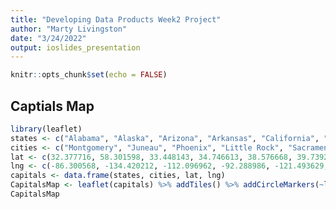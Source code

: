 ---
title: "Developing Data Products Week2 Project"
author: "Marty Livingston"
date: "3/24/2022"
output: ioslides_presentation
---

```{r setup, include=FALSE}
knitr::opts_chunk$set(echo = FALSE)
```

## Captials Map

```{r}
library(leaflet)
states <- c("Alabama", "Alaska", "Arizona", "Arkansas", "California", "Colorado", "Connecticut", "Delaware", "Hawaii", "Florida", "Georgia", "Idaho", "Illinois", "Indiana", "Iowa", "Kansas", "Kentucky", "Louisiana", "Maine", "Maryland", "Massachusetts", "Michigan", "Minnesota", "Mississippi", "Missouri", "Montana", "Nebraska", "Nevada", "New Hampshire", "New Jersey", "New Mexico", "North Carolina", "North Dakota", "New York", "Ohio", "Oklahoma", "Oregon", "Pennsylvania", "Rhode Island", "South Carolina", "South Dakota", "Tennessee", "Texas", "Utah", "Vermont", "Virginia", "Washington", "West Virginia", "Wisconsin", "Wyoming")
cities <- c("Montgomery", "Juneau", "Phoenix", "Little Rock", "Sacramento", "Denver", "Hartford", "Dover", "Honolulu", "Tallahassee", "Atlanta", "Boise", "Springfield", "Indianapolis", "Des Moines", "Topeka", "Frankfort", "Baton Rouge", "Augusta", "Annapolis", "Boston", "Lansing", "St. Paul", "Jackson", "Jefferson City", "Helena", "Lincoln", "Carson City", "Concord", "Trenton", "Santa Fe", "Raleigh", "Bismarck", "Albany", "Columbus", "Oklahoma City", "Salem", "Harrisburg", "Providence", "Columbia", "Pierre", "Nashville", "Austin", "Salt Lake City", "Montpelier", "Richmond", "Olympia", "Charleston", "Madison", "Cheyenne")
lat <- c(32.377716, 58.301598, 33.448143, 34.746613, 38.576668, 39.739227, 41.764046, 39.157307, 21.307442, 30.438118, 33.749027, 43.617775, 39.798363, 39.768623, 41.591087, 39.048191, 38.186722, 30.457069, 44.307167, 38.978764, 42.358162, 42.733635, 44.955097, 32.303848, 38.579201, 46.585709, 40.808075, 39.163914, 43.206898, 40.220596, 35.68224, 35.78043, 46.82085, 42.652843, 39.961346, 35.492207, 44.938461, 40.264378, 41.830914, 34.000343, 44.367031, 36.16581, 30.27467, 40.777477, 44.262436, 37.538857, 47.035805, 38.336246, 43.074684, 41.140259)
lng <- c(-86.300568, -134.420212, -112.096962, -92.288986, -121.493629, -104.984856, -72.682198, -75.519722, -157.857376, -84.281296, -84.388229, -116.199722, -89.654961, -86.162643, -93.603729, -95.677956, -84.875374, -91.187393, -69.781693, -76.490936, -71.063698, -84.555328, -93.102211, -90.182106, -92.172935, -112.018417, -96.699654, -119.766121, -71.537994, -74.769913, -105.939728, -78.639099, -100.783318, -73.757874, -82.999069, -97.503342, -123.030403, -76.883598, -71.414963, -81.033211, -100.346405, -86.784241, -97.740349, -111.888237, -72.580536, -77.43364, -122.905014, -81.612328, -89.384445, -104.820236)
capitals <- data.frame(states, cities, lat, lng)
CapitalsMap <- leaflet(capitals) %>% addTiles() %>% addCircleMarkers(~lng, ~lat, popup = ~cities, label = ~cities)
CapitalsMap
```
